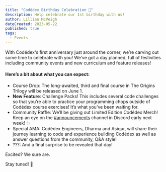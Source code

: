 ```yaml
---
title: "Codédex Birthday Celebration 🎂"
description: Help celebrate our 1st birthday with us!
author: Lillian McVeigh
dateCreated: 2023-05-22
published: true
tags:
  - Events
---
```

With Codédex's first anniversary just around the corner, we’re carving out some time to celebrate with you! We’ve got a day planned, full of festivities including community events and new curriculum and feature releases!

#### Here’s a bit about what you can expect:

<ul>
  <li>Course Drop: The long-awaited, third and final course in The Origins Trilogy will be released on June 1.</li>
  <li><strong>New Feature</strong>: Challenge Packs! This includes several code challenges so that you’re able to practice your programming chops outside of Codédex course exercises! It’s what you’ve been waiting for.</li>
  <li>Community Raffle: We’ll be giving out Limited Edition Codédex Merch! Keep an eye on the <a href="https://discord.com/channels/960713185055375478/992694461714927686/1110205145834336378" target="_blank">#announcements</a> channel in Discord early next week! ✨</li>
  <li>Special AMA: Codédex Engineers, Dharma and Asiqur, will share their journey learning to code and experience building Codédex as well as answer questions from the community, Q&A style!</li>
  <li>???: And a final surprise to be revealed that day!</li>
</ul>

Excited? We sure are.

Stay tuned! 💖

